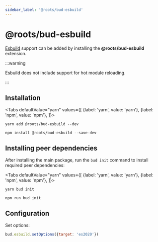 ```yaml
---
sidebar_label: '@roots/bud-esbuild'
---
```



# @roots/bud-esbuild

[Esbuild](https://esbuild.github.io) support can be added by installing the **@roots/bud-esbuild** extension.

:::warning

Esbuild does not include support for hot module reloading.

:::

## Installation

<Tabs
  defaultValue="yarn"
  values={[
    {label: 'yarn', value: 'yarn'},
    {label: 'npm', value: 'npm'},
  ]}>
  <TabItem value="yarn">

    yarn add @roots/bud-esbuild --dev

  </TabItem>
  <TabItem value="npm">

    npm install @roots/bud-esbuild --save-dev

  </TabItem>
</Tabs>

## Installing peer dependencies

After installing the main package, run the `bud init` command to install required peer dependencies:

<Tabs
  defaultValue="yarn"
  values={[
    {label: 'yarn', value: 'yarn'},
    {label: 'npm', value: 'npm'},
  ]}>
  <TabItem value="yarn">

    yarn bud init

  </TabItem>
  <TabItem value="npm">

    npm run bud init

  </TabItem>
</Tabs>

## Configuration

Set options:

```js
bud.esbuild.setOptions({target: 'es2020'})
```
